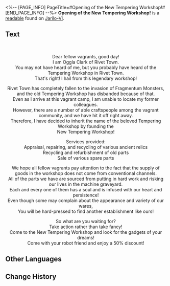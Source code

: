 <%-- [PAGE_INFO]
PageTitle=#Opening of the New Tempering Workshop!#
[END_PAGE_INFO] --%>
{{Readable Infobox
|id           = 095
|partIds      = 190220
|title        = 
|image        = Item Jarilo-VI Readable.png
|world        = Jarilo-VI
|parts        = 1
|author       = <!--to be added-->
|description  = Advertisement for the New Tempering Workshop. You seem to have heard of a similar name elsewhere.
|part1        = Opening of the New Tempering Workshop!
|source1      = {{cx|Source missing}}
|characters   = 
|factions     = 
}}
'''Opening of the New Tempering Workshop!''' is a [[readable]] found on [[Jarilo-VI]].
<!--
==Location==
{{Map Embed|<map name>|<marker id>}}
-->
==Text==
{{Size|+4|<div align="center">New Tempering Workshop</div>}}<br />
{{Size|+4|<div align="center">Opening soon!</div>}}

<div align="center">Dear fellow vagrants, good day!<br />
I am Oggla Clark of Rivet Town.<br />
You may not have heard of me, but you probably have heard of the Tempering Workshop in Rivet Town.<br />
That's right! I hail from this legendary workshop!

Rivet Town has completely fallen to the invasion of Fragmentum Monsters, and the old Tempering Workshop has disbanded because of that.<br />
Even as I arrive at this vagrant camp, I am unable to locate my former colleagues.<br />
However, there are a number of able craftspeople among the vagrant community, and we have hit it off right away.<br />
Therefore, I have decided to inherit the name of the beloved Tempering Workshop by founding the<br />
New Tempering Workshop!

Services provided:<br />
Appraisal, repairing, and recycling of various ancient relics<br />
Recycling and refurbishment of old parts<br />
Sale of various spare parts

We hope all fellow vagrants pay attention to the fact that the supply of goods in the workshop does not come from conventional channels.<br />
All of the parts we have are sourced from putting in hard work and risking our lives in the machine graveyard. <br />Each and every one of them has a soul and is infused with our heart and persistence!<br />
Even though some may complain about the appearance and variety of our wares,<br />
You will be hard-pressed to find another establishment like ours!

So what are you waiting for?<br />
Take action rather than take fancy!<br />
Come to the New Tempering Workshop and look for the gadgets of your dreams!<br />
Come with your robot friend and enjoy a 50% discount!</div>

<!--
==Trivia==
* 
-->
==Other Languages==
{{Other Languages
|en   = Opening of the New Tempering Workshop!
|zhs  = 「新•淬火工坊」开张！
|zht  = 「新•淬火工坊」開張！
|ja   = 「新・焼入れ工房」オープン！
|ko   = 「신•템퍼링 공방」 개장!
|es   = ¡Inauguración del Nuevo Taller de Templado!
|fr   = Inauguration du nouvel atelier de trempage&nbsp;!
|ru   = Открытие новой Мастерской закалки!
|th   = "Tempering Workshop แห่งใหม่" เปิดแล้ว!
|vi   = "Xưởng Tôi Luyện - Mới" Khai Trương!
|de   = Eröffnung der neuen Schmiedewerkstatt!
|id   = "Tempering Workshop Baru" Dibuka!
|pt   = Abertura da Nova Oficina de Têmpera!
}}

==Change History==
{{Change History|1.0}}